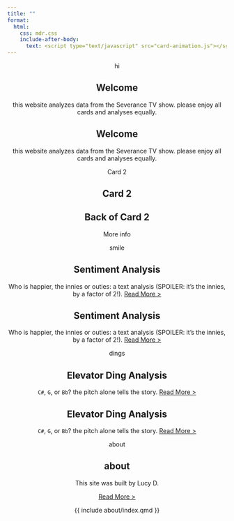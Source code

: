 ```yaml
---
title: ""
format: 
  html:
    css: mdr.css
    include-after-body:
      text: <script type="text/javascript" src="card-animation.js"></script>
---
```



<center>


::: {.deck}

::: {.vertical-lines}
:::

::: {.vertical-lines}
:::

::: {.card style="--i: 0;"}

::: {.tab}
hi
:::

::: {.card--front}

## Welcome

this website analyzes data from the Severance TV show. please enjoy all cards and analyses equally.

:::

::: {.card--back}  
## Welcome

this website analyzes data from the Severance TV show. please enjoy all cards and analyses equally.

:::

:::

::: {.card style="--i: 1;"}
::: {.tab}
Card 2
:::

::: {.card--front}

# Card 2

:::

::: {.card--back}  
## Back of Card 2
More info
:::
:::

::: {.card style="--i: 2;"}
::: {.tab}
smile
:::

::: {.card--front}

## Sentiment Analysis

Who is happier, the innies or outies: a text analysis (SPOILER: it's the innies, by a factor of 2!). [Read More >](analysis-innie-sentiment)


:::

::: {.card--back}  
## Sentiment Analysis

Who is happier, the innies or outies: a text analysis (SPOILER: it's the innies, by a factor of 2!). [Read More >](analysis-innie-sentiment)
:::
:::
    
::: {.card style="--i: 3;"}
::: {.tab}
dings
:::

::: {.card--front}

## Elevator Ding Analysis

`C#`, `G`, or `Bb`? the pitch alone tells the story. [Read More >](analysis-elevator-dings)

:::

::: {.card--back}  
## Elevator Ding Analysis

`C#`, `G`, or `Bb`? the pitch alone tells the story. [Read More >](analysis-elevator-dings)

:::
:::
    
::: {.card style="--i: 4;"}
::: {.tab}
about
:::

::: {.card--front}

## about

This site was built by Lucy D. 

[Read More >](about)
:::

::: {.card--back}  

{{ include about/index.qmd }}

:::
:::

   
::: {.lines .right}
<span></span>
<span></span>
<span></span>
<span></span>
<span></span>
<span></span>
<span></span>
<span></span>
<span></span>
<span></span> 
<span></span>
<span></span>
<span></span>
<span></span>
<span></span>
<span></span>
<span></span>
<span></span>
<span></span>
<span></span>  
:::

::: {.lines .left}
<span></span>
<span></span>
<span></span>
<span></span>
<span></span>
<span></span>
<span></span>
<span></span>
<span></span>
<span></span>
<span></span>
<span></span>
<span></span>
<span></span>
<span></span>
<span></span>
<span></span>
<span></span>
:::

:::
</center>


